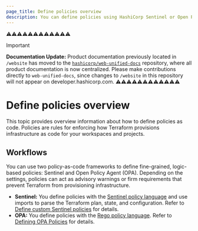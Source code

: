 ```yaml
---
page_title: Define policies overview
description: You can define policies using HashiCorp Sentinel or Open Policy Agent (OPA). Learn how to define policies for governing how Terraform provisions infrastructure.
---
```


⚠️⚠️⚠️⚠️⚠️⚠️⚠️⚠️⚠️⚠️⚠️⚠️
> [!IMPORTANT]  
> **Documentation Update:** Product documentation previously located in `/website` has moved to the [`hashicorp/web-unified-docs`](https://github.com/hashicorp/web-unified-docs) repository, where all product documentation is now centralized. Please make contributions directly to `web-unified-docs`, since changes to `/website` in this repository will not appear on developer.hashicorp.com.
⚠️⚠️⚠️⚠️⚠️⚠️⚠️⚠️⚠️⚠️⚠️⚠️

# Define policies overview

This topic provides overview information about how to define policies as code. Policies are rules for enforcing how Terraform provisions infrastructure as code for your workspaces and projects.

## Workflows

You can use two policy-as-code frameworks to define fine-grained, logic-based policies: Sentinel and Open Policy Agent (OPA). Depending on the settings, policies can act as advisory warnings or firm requirements that prevent Terraform from provisioning infrastructure.

- **Sentinel:** You define policies with the [Sentinel policy language](/sentinel/docs/concepts/language) and use imports to parse the Terraform plan, state, and configuration. Refer to [Define custom Sentinel policies](/terraform/cloud-docs/policy-enforcement/define-policies/custom-sentinel) for details.
- **OPA:** You define policies with the [Rego policy language](https://www.openpolicyagent.org/docs/latest/policy-language/). Refer to [Defining OPA Policies](/terraform/cloud-docs/policy-enforcement/define-policies/opa) for details.

